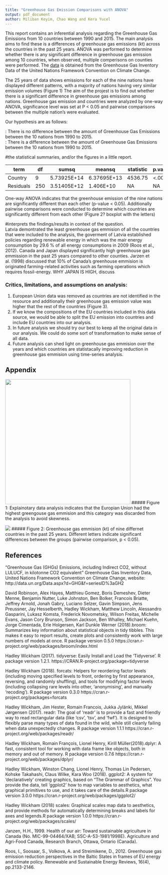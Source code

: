 ```yaml
---
title: "Greenhouse Gas Emission Comparisons with ANOVA"
output: pdf_document
author: Miliban Keyim, Chao Wang and Kera Yucel
---
```


This report contains an inferential analysis regarding the Greenhouse Gas Emissions from 10 countries between 1990 and 2015. The main analysis aims to find these is a differences of greenhouse gas emissions (kt) across the countries in the past 25 years. ANOVA was performed to determine whether there is any significant difference in greenhouse gas emission among 10 countries, when observed, multiple comperisons on counties were performed. The [data]("http://data.un.org/Data.aspx?d=GHG&f=seriesID%3aGH2") is obtained from the Greenhouse Gas Inventory Data of the United Nations Framework Convention on Climate Change. 

The 25 years of data shows emissions for each of the nine nations have displayed different patterns, with a majority of nations having very similar emission volumes (Figure 1) The aim of the projest is to find out whether there is a significant difference in greenhouse gas emissions among nations. Greenhouse gas emission and countries were analyzed by one-way ANOVA, significance level was set at P < 0.05 and pairwise comparisons between the multiple nation's were evaluated.

Our hypothesis are as follows:

\textbf{$H_{0}$}: There is no difference between the amount of Greenhouse Gas Emissions between the 10 nations from 1990 to 2015.  
\textbf{$H_{A}$}: There is a difference between the amount of Greenhouse Gas Emissions between the 10 nations from 1990 to 2015.



#the statistical summaries, and/or the figures in a little report. 

| term | df | sumsq | meansq | statistic | p.value |
|-----------|-----|-------------|-------------|-------------|-----------|
| Country | 9 | 5.73925E+14 | 6.37695E+13 | 4536.75 | <.001 |
| Residuals | 250 |3.51405E+12 | 1.406E+10 | NA | NA |

One-way ANOVA indicates that the greenhouse emission of the nine nations are significantly different than each other (p-value < 0.05). Additionally pairwise comparisons were conducted to determine which countries are significantly different from each other (Figure 2? boxplot with the letters) 

#interprets the findings/results in context of the question.   
Latvia demontrated the least greenhouse gas emmision of all the countries that were included to the analysis, the goverment of Latvia established policies regarding renewable energy in which was the mair energy consumption by 29.6 % of all energy consumptions in 2009 (Roos et al., 2012). Canada and Japan displayed significantly high greenhouse gas emmission in the past 25 years compared to other counties. Jarzen et al. (1998) discussed that 10% of Canada's greenhouse emmision is originated farming-related activities such as farming operations which requires fossil-energy. WHY JAPAN IS HIGH, discuss

### Critics, limitations, and assumptions on analysis: 

1. European Union data was removed as countries are not identified in the resource and additionally their greenhouse gas emission value was higher that the rest of the countries (Figure 3).
2. If we know the compositions of the EU countries included in this data source, we would be able to split the EU emission into countries and include EU countries into our analysis.
3. In future analysis we should try our best to keep all the original data in our analysis. We could do some sort of transformation to make sense of all data.
4. Future analysis can shed light on greenhouse gas emmision over the years and which countries are statistacally improving reduction in greenhouse gas emmision using time-series analysis. 




## Appendix

  
![](fig/GHG_exploreView.png){width=400px}
##### Figure 1: Explainotary data analysis indicates that the Europian Union had the highest greengouse gas emmision and this category was discarded from the analysis to avoid skewness.


![](fig/GH_boxplot.png)
##### Figure 2: Greenhouse gas emmision (kt) of nine differnet countries in the past 25 years. Different letters indicate significant differences between the groups (pairwise comparison, p < 0.05).


## References

"Greenhouse Gas (GHGs) Emissions, including Indirect CO2, without LULUCF, in kilotonne CO2 equivalent" Greenhouse Gas Inventory Data, United Nations Framework Convention on Climate Change, website: http://data.un.org/Data.aspx?d=GHG&f=seriesID%3aGH2

David Robinson, Alex Hayes, Matthieu Gomez, Boris Demeshev, Dieter Menne, Benjamin Nutter, Luke Johnston, Ben Bolker, Francois Briatte, Jeffrey Arnold, Jonah Gabry, Luciano Selzer, Gavin Simpson, Jens Preussner, Jay Hesselberth, Hadley Wickham, Matthew Lincoln, Alessandro Gasparini, Lukasz Komsta, Frederick Novometsky, Wilson Freitas, Michelle Evans, Jason Cory Brunson, Simon Jackson, Ben Whalley, Michael Kuehn, Jorge Cimentada, Erle Holgersen, Karl Dunkle Werner (2018).broom: Summarizes key information about statistical objects in tidy tibbles. This makes it easy to report results, create plots and consistently work with large numbers of models at once. R package version 0.5.0  https://cran.r-project.org/web/packages/broom/index.html

Hadley Wickham (2017). tidyverse: Easily Install and Load the 'Tidyverse'. R package version 1.2.1. https://CRAN.R-project.org/package=tidyverse

Hadley Wickham (2018). forcats: Helpers for reordering factor levels (including moving specified levels to front, ordering by first appearance, reversing, and randomly shuffling), and tools for modifying factor levels (including collapsing rare levels into other, 'anonymising', and manually 'recoding'). R package version 0.3.0 https://cran.r-project.org/packages=forcats

Hadley Wickham, Jim Hester, Romain Francois, Jukka Jylänki, Mikkel Jørgensen (2017). readr: The goal of 'readr' is to provide a fast and friendly way to read rectangular data (like 'csv', 'tsv', and 'fwf'). It is designed to flexibly parse many types of data found in the wild, while still cleanly failing when data unexpectedly changes. R package version 1.1.1
  https://cran.r-project.org/web/packages/readr/

Hadley Wickham, Romain François, Lionel Henry, Kirill Müller(2018).dplyr: A fast, consistent tool for working with data frame like objects, both in memory and out of memory. R package version 0.7.6
  https://cran.r-project.org/web/packages/dplyr/

Hadley Wickham, Winston Chang, Lionel Henry, Thomas Lin Pedersen, Kohske Takahashi, Claus Wilke, Kara Woo (2018). ggplot2: A system for 'declaratively' creating graphics, based on "The Grammar of Graphics". You provide the data, tell 'ggplot2' how to map variables to aesthetics, what graphical primitives to use, and it takes care of the details.R package version 3.0.0
  https://cran.r-project.org/web/packages/ggplot2/


Hadley Wickham (2018) scales: Graphical scales map data to aesthetics, and provide methods for automatically determining breaks and labels for axes and legends.R package version 1.0.0
  https://cran.r-project.org/web/packages/scales/

Janzen, H.H., 1999. Health of our air: Toward sustainable agriculture in Canada (No. MIC-99-04464/XAB; SSC-A-53-1981/1998E). Agriculture and Agri-Food Canada, Research Branch, Ottawa, Ontario (Canada).

Roos, I., Soosaar, S., Volkova, A. and Streimikene, D., 2012. Greenhouse gas emission reduction perspectives in the Baltic States in frames of EU energy and climate policy. Renewable and Sustainable Energy Reviews, 16(4), pp.2133-2146.




